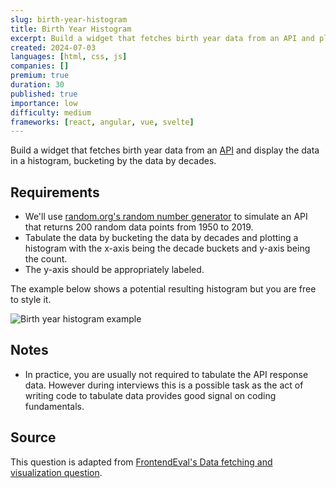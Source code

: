 ```yaml
---
slug: birth-year-histogram
title: Birth Year Histogram
excerpt: Build a widget that fetches birth year data from an API and plot it on a histogram
created: 2024-07-03
languages: [html, css, js]
companies: []
premium: true
duration: 30
published: true
importance: low
difficulty: medium
frameworks: [react, angular, vue, svelte]
---
```


Build a widget that fetches birth year data from an [API](https://www.random.org/integers/?num=200&min=1950&max=2019&col=1&base=10&format=plain) and display the data in a histogram, bucketing by the data by decades.

## Requirements

- We'll use [random.org's random number generator](https://www.random.org/integers/?num=200&min=1950&max=2019&col=1&base=10&format=plain) to simulate an API that returns 200 random data points from 1950 to 2019.
- Tabulate the data by bucketing the data by decades and plotting a histogram with the x-axis being the decade buckets and y-axis being the count.
- The y-axis should be appropriately labeled.

The example below shows a potential resulting histogram but you are free to style it.

![Birth year histogram example](/img/questions/birth-year-histogram/birth-year-histogram-example.png)

## Notes

- In practice, you are usually not required to tabulate the API response data. However during interviews this is a possible task as the act of writing code to tabulate data provides good signal on coding fundamentals.

## Source

This question is adapted from [FrontendEval's Data fetching and visualization question](https://frontendeval.com/questions/data-fetching).
